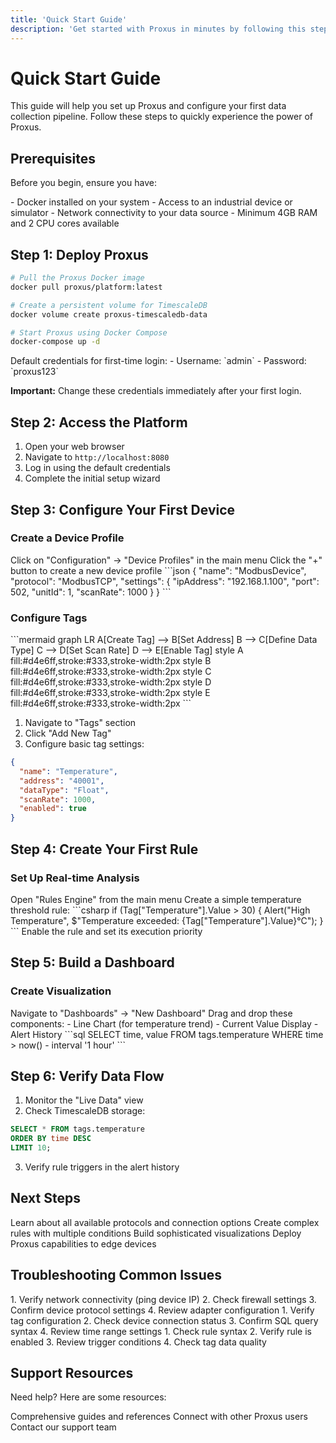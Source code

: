 ```yaml
---
title: 'Quick Start Guide'
description: 'Get started with Proxus in minutes by following this step-by-step guide'
---
```


# Quick Start Guide

This guide will help you set up Proxus and configure your first data collection pipeline. Follow these steps to quickly experience the power of Proxus.

## Prerequisites

Before you begin, ensure you have:

<Check>
  - Docker installed on your system
  - Access to an industrial device or simulator
  - Network connectivity to your data source
  - Minimum 4GB RAM and 2 CPU cores available
</Check>

## Step 1: Deploy Proxus

```bash
# Pull the Proxus Docker image
docker pull proxus/platform:latest

# Create a persistent volume for TimescaleDB
docker volume create proxus-timescaledb-data

# Start Proxus using Docker Compose
docker-compose up -d
```

<Note>
Default credentials for first-time login:
- Username: `admin`
- Password: `proxus123`

**Important:** Change these credentials immediately after your first login.
</Note>

## Step 2: Access the Platform

1. Open your web browser
2. Navigate to `http://localhost:8080`
3. Log in using the default credentials
4. Complete the initial setup wizard

## Step 3: Configure Your First Device

### Create a Device Profile

<Steps>
  <Step title="Navigate to Device Profiles">
    Click on "Configuration" → "Device Profiles" in the main menu
  </Step>
  
  <Step title="Add New Profile">
    Click the "+" button to create a new device profile
  </Step>
  
  <Step title="Configure Profile">
    ```json
    {
      "name": "ModbusDevice",
      "protocol": "ModbusTCP",
      "settings": {
        "ipAddress": "192.168.1.100",
        "port": 502,
        "unitId": 1,
        "scanRate": 1000
      }
    }
    ```
  </Step>
</Steps>

### Configure Tags

<Frame>
  ```mermaid
  graph LR
    A[Create Tag] --> B[Set Address]
    B --> C[Define Data Type]
    C --> D[Set Scan Rate]
    D --> E[Enable Tag]
    style A fill:#d4e6ff,stroke:#333,stroke-width:2px
    style B fill:#d4e6ff,stroke:#333,stroke-width:2px
    style C fill:#d4e6ff,stroke:#333,stroke-width:2px
    style D fill:#d4e6ff,stroke:#333,stroke-width:2px
    style E fill:#d4e6ff,stroke:#333,stroke-width:2px
  ```
</Frame>

1. Navigate to "Tags" section
2. Click "Add New Tag"
3. Configure basic tag settings:
```json
{
  "name": "Temperature",
  "address": "40001",
  "dataType": "Float",
  "scanRate": 1000,
  "enabled": true
}
```

## Step 4: Create Your First Rule

### Set Up Real-time Analysis

<Steps>
  <Step title="Navigate to Rules">
    Open "Rules Engine" from the main menu
  </Step>
  
  <Step title="Create Rule">
    Create a simple temperature threshold rule:
    ```csharp
    if (Tag["Temperature"].Value > 30) {
        Alert("High Temperature", $"Temperature exceeded: {Tag["Temperature"].Value}°C");
    }
    ```
  </Step>
  
  <Step title="Activate Rule">
    Enable the rule and set its execution priority
  </Step>
</Steps>

## Step 5: Build a Dashboard

### Create Visualization

<Steps>
  <Step title="Open Dashboard Designer">
    Navigate to "Dashboards" → "New Dashboard"
  </Step>
  
  <Step title="Add Components">
    Drag and drop these components:
    - Line Chart (for temperature trend)
    - Current Value Display
    - Alert History
  </Step>
  
  <Step title="Configure Data Source">
    ```sql
    SELECT time, value 
    FROM tags.temperature 
    WHERE time > now() - interval '1 hour'
    ```
  </Step>
</Steps>

## Step 6: Verify Data Flow

1. Monitor the "Live Data" view
2. Check TimescaleDB storage:
```sql
SELECT * FROM tags.temperature 
ORDER BY time DESC 
LIMIT 10;
```
3. Verify rule triggers in the alert history

## Next Steps

<CardGroup cols={2}>
  <Card title="Explore OT Adapters" icon="plug" href="/data-collection/ot-adapters">
    Learn about all available protocols and connection options
  </Card>
  <Card title="Advanced Rules" icon="gear" href="/data-processing/rules">
    Create complex rules with multiple conditions
  </Card>
  <Card title="Dashboard Design" icon="chart-line" href="/dashboards">
    Build sophisticated visualizations
  </Card>
  <Card title="Edge Computing" icon="microchip" href="/edge">
    Deploy Proxus capabilities to edge devices
  </Card>
</CardGroup>

## Troubleshooting Common Issues

<Accordion title="Can't connect to the device?">
  1. Verify network connectivity (ping device IP)
  2. Check firewall settings
  3. Confirm device protocol settings
  4. Review adapter configuration
</Accordion>

<Accordion title="No data in dashboard?">
  1. Verify tag configuration
  2. Check device connection status
  3. Confirm SQL query syntax
  4. Review time range settings
</Accordion>

<Accordion title="Rules not triggering?">
  1. Check rule syntax
  2. Verify rule is enabled
  3. Review trigger conditions
  4. Check tag data quality
</Accordion>

## Support Resources

Need help? Here are some resources:

<CardGroup cols={3}>
  <Card title="Documentation" icon="book" href="/introduction">
    Comprehensive guides and references
  </Card>
  <Card title="Community Forum" icon="users" href="https://community.proxus.io">
    Connect with other Proxus users
  </Card>
  <Card title="Technical Support" icon="headset" href="/support">
    Contact our support team
  </Card>
</CardGroup>